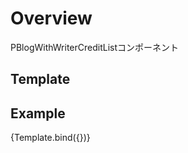 
<Meta title="Organisms/PBlogWithWriterCreditList" component={PBlogWithWriterCreditList} />

# Overview

PBlogWithWriterCreditListコンポーネント

## Template


## Example

<Canvas>
  <Story
    name="PBlogWithWriterCreditList"
    args={{
      blogs: Faker.createFakeArrayFromObject({
        writer: {
          name: "Darryl Gaylord",
          role: "Legacy Web Orchestrator",
          imageSrc: ""
        },
        blog: {
          url: "/",
          thumbnail: {
            src: Image,
            alt: "Quia saepe facilis et eum ea tempore quo.",
          },
          date: new Date("2022/06/06"),
          category: "Rustic",
          title: "Nulla error repellat repellat omnis et.",
          tags: ["natus", "deleniti"],
        },
        heading: "h3",
      }, 3)
    }}
  >
    {Template.bind({})}
  </Story>
</Canvas>

<Props story="PBlogWithWriterCreditList" />
